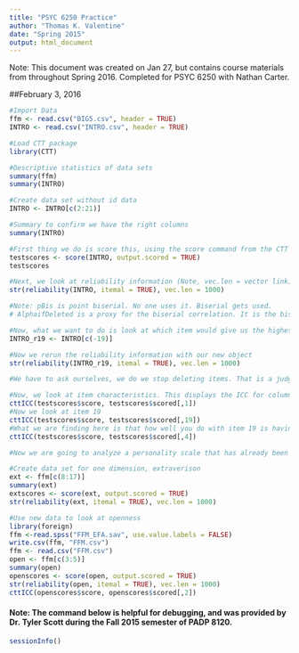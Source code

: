 ```yaml
---
title: "PSYC 6250 Practice"
author: "Thomas K. Valentine"
date: "Spring 2015"
output: html_document
---
```


Note: This document was created on Jan 27, but contains course materials from throughout Spring 2016. Completed for PSYC 6250 with Nathan Carter.

##February 3, 2016
```r
#Import Data
ffm <- read.csv("BIG5.csv", header = TRUE)
INTRO <- read.csv("INTRO.csv", header = TRUE)

#Load CTT package
library(CTT)

#Descriptive statistics of data sets
summary(ffm)
summary(INTRO)

#Create data set without id data
INTRO <- INTRO[c(2:21)]

#Summary to confirm we have the right columns
summary(INTRO)

#First thing we do is score this, using the score command from the CTT package
testscores <- score(INTRO, output.scored = TRUE)
testscores

#Next, we look at reliability information (Note, vec.len = vector link)
str(reliability(INTRO, itemal = TRUE), vec.len = 1000)

#Note: pBis is point biserial. No one uses it. Biserial gets used.
# AlphaifDeleted is a proxy for the biserial correlation. It is the biserial with the item deleted. Proxy for the corrected item-to-total

#Now, what we want to do is look at which item would give us the highest alpha if deleted. Item 19 if deleted has the highest correlation (.756) and has smallest biserial (.0636). Item mean  = .378. Difficulty = .622. (1 - the item mean) To go for maximum reliability, we are going to delete this item.
INTRO_r19 <- INTRO[c(-19)]

#Now we rerun the reliability information with our new object
str(reliability(INTRO_r19, itemal = TRUE), vec.len = 1000)

#We have to ask ourselves, we do we stop deleting items. That is a judgement call. Some say an increase in .05, some say an increase in .025. What it really comes down is how many items you have, how many items you need, and what type of improvement you get. In general, consider the .05 cut off. We need to consider the practical considerations, but if we get big bumps in coefficient alpha we are going to delete the item.

#Now, we look at item characteristics. This displays the ICC for column 1
cttICC(testscores$score, testscores$scored[,1])
#Now we look at item 19
cttICC(testscores$score, testscores$scored[,19])
#What we are finding here is that how well you do with item 19 is having little to do with how you do with the rest of the items. We are going to delete it. If the item mean was .05 but the ones who got it correct had done so by chance. There is a very important detective aspect to this work. 
cttICC(testscores$score, testscores$scored[,4])

#Now we are going to analyze a personality scale that has already been reverse coded, using the ffm data set.Before we were looking at a test of understanding content in a class. In content analysis we are only talking about one thing at a time, so we should never analyze two different items that are in two different dimensions (we wouldn't expect correlation between items from openness and conscience for example).

#Create data set for one dimension, extraverison
ext <- ffm[c(8:17)]
summary(ext)
extscores <- score(ext, output.scored = TRUE)
str(reliability(ext, itemal = TRUE), vec.len = 1000)

#Use new data to look at openness
library(foreign)
ffm <-read.spss("FFM_EFA.sav", use.value.labels = FALSE)
write.csv(ffm, "FFM.csv")
ffm <- read.csv("FFM.csv")
open <- ffm[c(3:5)]
summary(open)
openscores <- score(open, output.scored = TRUE)
str(reliability(open, itemal = TRUE), vec.len = 1000)
cttICC(openscores$score, openscores$scored[,2])
```






#### Note: The command below is helpful for debugging, and was provided by Dr. Tyler Scott during the Fall 2015 semester of PADP 8120.

```r
sessionInfo()
```
